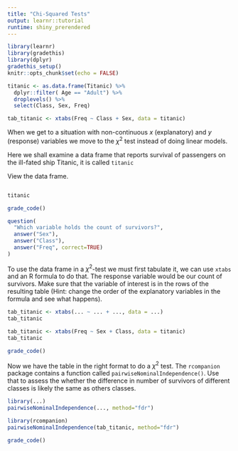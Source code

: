 ```yaml
---
title: "Chi-Squared Tests"
output: learnr::tutorial
runtime: shiny_prerendered
---
```


```r
library(learnr)
library(gradethis)
library(dplyr)
gradethis_setup()
knitr::opts_chunk$set(echo = FALSE)

```

```r
titanic <- as.data.frame(Titanic) %>% 
  dplyr::filter( Age == "Adult") %>% 
  droplevels() %>% 
  select(Class, Sex, Freq)

tab_titanic <- xtabs(Freq ~ Class + Sex, data = titanic)

```

When we get to a situation with non-continuous $x$ (explanatory) and $y$ (response) variables we move to the $\chi^2$ test instead of doing linear models. 

Here we shall examine a data frame that reports survival of passengers on the ill-fated ship Titanic, it is called `titanic` 

View the data frame.

```r

```
```r
titanic
```
```r
grade_code()
```

```r
question(
  "Which variable holds the count of survivors?",
  answer("Sex"),
  answer("Class"),
  answer("Freq", correct=TRUE)
)
```

To use the data frame in a $\chi^2$-test we must first tabulate it, we can use `xtabs` and an R formula to do that. The response variable would be our count of survivors. Make sure that the variable of interest is in the rows of the resulting table (Hint: change the order of the explanatory variables in the formula and see what happens).

```r
tab_titanic <- xtabs(... ~ ... + ..., data = ...)
tab_titanic
```
```r
tab_titanic <- xtabs(Freq ~ Sex + Class, data = titanic)
tab_titanic
```
```r
grade_code()
```

Now we have the table in the right format to do a $\chi^2$ test. The `rcompanion` package contains a function called `pairwiseNominalIndependence()`. Use that to assess the whether the difference in number of survivors of different classes is likely the same as others classes.

```r
library(...)
pairwiseNominalIndependence(..., method="fdr")
```
```r
library(rcompanion)
pairwiseNominalIndependence(tab_titanic, method="fdr")
```

```r
grade_code()
```



